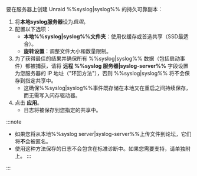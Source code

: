 要在服务器上创建 Unraid %%syslog|syslog%% 的持久可靠副本：

1. 将**本地syslog服务器**设为*启用*。
2. 配置以下选项：
   - **本地%%syslog|syslog%%文件夹**：使用仅缓存或首选共享（SSD最适合）。
   - **旋转设置**：调整文件大小和数量限制。
3. 为了获得最佳的结果并确保所有 %%syslog|syslog%% 数据（包括启动事件）都被捕获，请将 **远程 %%syslog 服务器|syslog-server%%** 字段设置为您服务器的 IP 地址（"环回方法"），否则 %%syslog|syslog%% 将不会保存到指定共享中。
   - 这确保%%syslog|syslog%%事件既存储在本地又在重启之间持续保存，而无需写入闪存驱动器。
4. 点击 **应用**。
   - 日志将被保存到您指定的共享中。

:::note
- 如果您将从本地%%syslog server|syslog-server%%上传文件到论坛，它们将**不**会被匿名。
- 使用这种方法保存的日志不会包含在标准诊断中。如果您需要支持，请单独附上。
:::

:::
